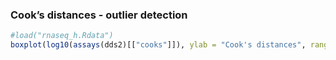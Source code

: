 ### Cook's distances - outlier detection

```r
#load("rnaseq_h.Rdata")
boxplot(log10(assays(dds2)[["cooks"]]), ylab = "Cook's distances", range=0, las=2, col = '#ff7f0e')

```